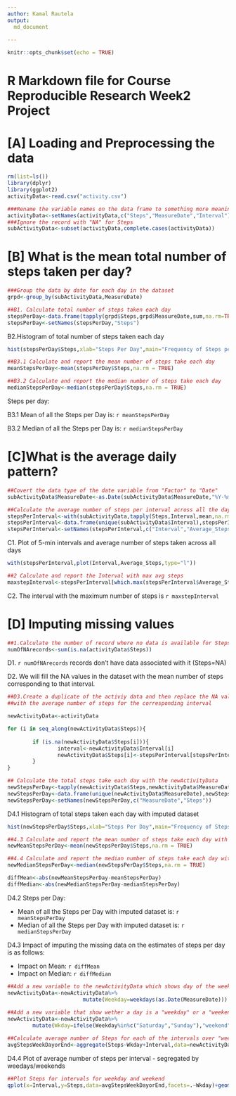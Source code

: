 ```yaml
---
author: Kamal Rautela
output:
  md_document
    
---
```


```r
knitr::opts_chunk$set(echo = TRUE)
```

R Markdown file for Course Reproducible Research Week2 Project 
===============================================================


[A] Loading and Preprocessing the data
========================================

```r

rm(list=ls())
library(dplyr)
library(ggplot2)
activityData<-read.csv("activity.csv")

###Rename the variable names on the data frame to something more meaningful
activityData<-setNames(activityData,c("Steps","MeasureDate","Interval"))
###Ignore the record with "NA" for Steps
subActivityData<-subset(activityData,complete.cases(activityData))

```


[B] What is the mean total number of steps taken per day?
=====================================================


```r
###Group the data by date for each day in the dataset
grpd<-group_by(subActivityData,MeasureDate)

##B1. Calculate total number of steps taken each day
stepsPerDay<-data.frame(tapply(grpd$Steps,grpd$MeasureDate,sum,na.rm=TRUE))
stepsPerDay<-setNames(stepsPerDay,"Steps")
```

B2.Histogram of total number of steps taken each day 

```r
hist(stepsPerDay$Steps,xlab="Steps Per Day",main="Frequency of Steps per Day")

##B3.1 Calculate and report the mean number of steps take each day
meanStepsPerDay<-mean(stepsPerDay$Steps,na.rm = TRUE)

##B3.2 Calculate and report the median number of steps take each day
medianStepsPerDay<-median(stepsPerDay$Steps,na.rm = TRUE)

```

Steps per day:

B3.1 Mean of all the Steps per Day is: `r meanStepsPerDay`

B3.2 Median of all the Steps per Day is: `r medianStepsPerDay`



[C]What is the average daily pattern?
==================================================

```r
##Covert the data type of the date variable from "Factor" to "Date"
subActivityData$MeasureDate<-as.Date(subActivityData$MeasureDate,"%Y-%m-%d")

##Calculate the average number of steps per interval across all the days
stepsPerInterval<-with(subActivityData,tapply(Steps,Interval,mean,na.rm=TRUE))
stepsPerInterval<-data.frame(unique(subActivityData$Interval),stepsPerInterval)
stepsPerInterval<-setNames(stepsPerInterval,c("Interval","Average_Steps"))
```

C1. Plot of 5-min intervals and average number of steps taken across all days


```r
with(stepsPerInterval,plot(Interval,Average_Steps,type="l"))

##2 Calculate and report the Interval with max avg steps
maxstepInterval<-stepsPerInterval[which.max(stepsPerInterval$Average_Steps),1]

```

C2. The interval with the maximum number of steps is `r maxstepInterval`


[D] Imputing missing values
================================

```r

##1.Calculate the number of record where no data is available for Steps 
numOfNArecords<-sum(is.na(activityData$Steps))

```

D1. `r numOfNArecords` records don't have data associated with it (Steps=NA) 
 

D2. We will fill the NA values in the dataset with the mean number of steps corresponding 
to that interval. 

```r
##D3.Create a duplicate of the activiy data and then replace the NA value in Steps
##with the average number of steps for the corresponding interval

newActivityData<-activityData

for (i in seq_along(newActivityData$Steps)){
        
        if (is.na(newActivityData$Steps[i])){
                interval<-newActivityData$Interval[i]
                newActivityData$Steps[i]<-stepsPerInterval[stepsPerInterval$Interval==interval,2]
        }
}

## Calculate the total steps take each day with the newActivityData
newStepsPerDay<-tapply(newActivityData$Steps,newActivityData$MeasureDate,sum)
newStepsPerDay<-data.frame(unique(newActivityData$MeasureDate),newStepsPerDay)
newStepsPerDay<-setNames(newStepsPerDay,c("MeasureDate","Steps"))
```

D4.1 Histogram of total steps taken each day with imputed dataset

```r
hist(newStepsPerDay$Steps,xlab="Steps Per Day",main="Frequency of Steps per Day - Imputed dataset")

##4.3 Calculate and report the mean number of steps take each day with new dataset
newMeanStepsPerDay<-mean(newStepsPerDay$Steps,na.rm = TRUE)

##4.4 Calculate and report the median number of steps take each day with new dataset
newMedianStepsPerDay<-median(newStepsPerDay$Steps,na.rm = TRUE)

diffMean<-abs(newMeanStepsPerDay-meanStepsPerDay)
diffMedian<-abs(newMedianStepsPerDay-medianStepsPerDay)
```

D4.2 Steps per Day:

- Mean of all the Steps per Day with imputed dataset is: `r meanStepsPerDay`
- Median of all the Steps per Day with imputed dataset is: `r medianStepsPerDay`


D4.3 Impact of imputing the missing data on the estimates of steps per day is as follows:

- Impact on Mean: `r diffMean`
- Impact on Median: `r diffMedian`

```r

##Add a new variable to the newActivityData which shows day of the week for the date
newActivityData<-newActivityData%>%
                        mutate(Weekday=weekdays(as.Date(MeasureDate)))
                        
##Add a new variable that show wether a day is a "weekday" or a "weekend"
newActivityData<-newActivityData%>%
        mutate(Wkday=ifelse(Weekday%in%c("Saturday","Sunday"),"weekend","weekday"))

##Calculate average number of Steps for each of the intervals over "weekday" and "weekend"
avgStepsWeekDayorEnd<-aggregate(Steps~Wkday+Interval,data=newActivityData,mean)

```

D4.4 Plot of average number of steps per interval - segregated by weedays/weekends 

```r
##Plot Steps for intervals for weekday and weekend
qplot(x=Interval,y=Steps,data=avgStepsWeekDayorEnd,facets=.~Wkday)+geom_line()

```